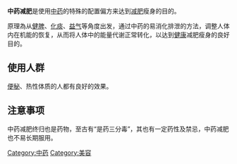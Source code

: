 {{medical}}
{{unreferenced|time=2010-08-17T11:49:21+00:00}}

'''中药减肥'''是使用[[中药|中药]]的特殊的配置偏方来达到[[减肥|减肥]]瘦身的目的。

原理為从[[健脾|健脾]]、[[化痰|化痰]]、[[益气|益气]]等角度出发，通过中药的易消化排泄的方法，调整人体内在机能的恢复，从而将人体中的能量代谢正常转化，以达到[[健康|健康]]减肥瘦身的良好目的。

== 使用人群 ==
[[便秘|便秘]]、热性体质的人都有良好的效果。

== 注意事项 ==
中药减肥终归也是药物，至古有“是药三分毒”，其也有一定药性及禁忌，中药减肥也不易长期服用。


[[Category:中药|Category:中药]]
[[Category:美容|Category:美容]]